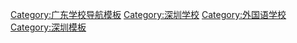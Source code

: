 {{Navbox
| name  = 深圳外国语学校
| title = 深圳外国语学校
| titlestyle = background:SeaGreen;color:#FFFFFF
| state = collapsed
|listclass = hlist
|list1 = 
*高中部
*初中部
*龙华高中部
*国际部
*龙岗国际部
*附小
}}
<noinclude>
[[Category:广东学校导航模板]]
[[Category:深圳学校]]
[[Category:外国语学校]]
[[Category:深圳模板]]
</noinclude>